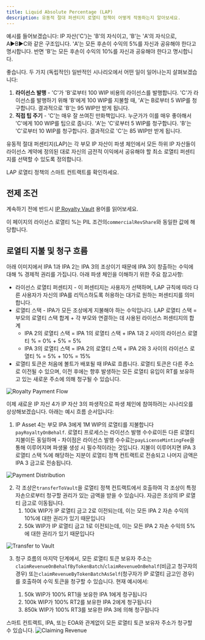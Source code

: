 ```yaml
---
title: Liquid Absolute Percentage (LAP)
description: 유동적 절대 퍼센티지 로열티 정책이 어떻게 작동하는지 알아보세요.
---
```


<Accordion title="Skip the Read - 1 Minute Summary" icon="circle-info">
  예시를 들어보겠습니다: IP 자산('C')는 'B'의 자식이고, 'B'는 'A'의 자식으로, A▶️B▶️C와 같은 구조입니다. 'A'는 모든 후손이 수익의 5%를 자신과 공유해야 한다고 명시합니다. 반면 'B'는 모든 후손이 수익의 10%를 자신과 공유해야 한다고 명시합니다.

  좋습니다. 두 가지 (독립적인) 일반적인 시나리오에서 어떤 일이 일어나는지 살펴보겠습니다:

  1. **라이선스 발행** - 'C'가 'B'로부터 100 WIP 비용의 라이선스를 발행합니다. 'C'가 라이선스를 발행하기 위해 'B'에게 100 WIP를 지불할 때, 'A'는 B로부터 5 WIP를 청구합니다. 결과적으로 'B'는 95 WIP만 받게 됩니다.
  2. **직접 팁 주기** - 'C'는 매우 잘 쓰여진 만화책입니다. 누군가가 이를 매우 좋아해서 'C'에게 100 WIP를 팁으로 줍니다. 'A'는 'C'로부터 5 WIP를 청구합니다. 'B'는 'C'로부터 10 WIP를 청구합니다. 결과적으로 'C'는 85 WIP만 받게 됩니다.
</Accordion>

유동적 절대 퍼센티지(LAP)는 각 부모 IP 자산이 파생 체인에서 모든 하위 IP 자산들이 라이선스 계약에 정의된 대로 자신의 금전적 이익에서 공유해야 할 최소 로열티 퍼센티지를 선택할 수 있도록 정의합니다.

<CardGroup cols={1}>
  <Card title="RoyaltyPolicyLAP.sol" href="https://github.com/storyprotocol/protocol-core-v1/blob/main/contracts/modules/royalty/policies/LAP/RoyaltyPolicyLAP.sol" icon="scroll" color="#ccb092">
    LAP 로열티 정책의 스마트 컨트랙트를 확인하세요.
  </Card>
</CardGroup>

## 전제 조건

계속하기 전에 반드시 [IP Royalty Vault](/concepts/royalty-module/ip-royalty-vault) 용어를 읽어보세요.

이 페이지의 라이선스 로열티 %는 PIL 조건의`commercialRevShare`와 동일한 값에 해당합니다.

## 로열티 지불 및 청구 흐름

아래 이미지에서 IPA 1과 IPA 2는 IPA 3의 조상이기 때문에 IPA 3이 창출하는 수익에 대해 % 경제적 권리를 가집니다. 아래 파생 체인을 이해하기 위한 주요 참고사항:

* 라이선스 로열티 퍼센티지 - 이 퍼센티지는 사용자가 선택하며, LAP 규칙에 따라 다른 사용자가 자신의 IPA를 리믹스하도록 허용하는 대가로 원하는 퍼센티지를 의미합니다.
* 로열티 스택 - IPA가 모든 조상에게 지불해야 하는 수익입니다. LAP 로열티 스택 = 부모의 로열티 스택 합계 + 각 부모와 연결하는 데 사용된 라이선스 퍼센티지의 합계
  * IPA 2의 로열티 스택 = IPA 1의 로열티 스택 + IPA 1과 2 사이의 라이선스 로열티 % = 0% + 5% = 5%
  * IPA 3의 로열티 스택 = IPA 2의 로열티 스택 + IPA 2와 3 사이의 라이선스 로열티 % = 5% + 10% = 15%
* 로열티 토큰은 처음에 볼트가 배포될 때 IPA로 흐릅니다. 로열티 토큰은 다른 주소로 이전될 수 있으며, 이전 후에는 향후 발생하는 모든 로열티 유입이 RT를 보유하고 있는 새로운 주소에 의해 청구될 수 있습니다.

<Frame>
  <img src="/images/concepts/lap-0.png" alt="Royalty Payment Flow" />
</Frame>

이제 새로운 IP 자산 4가 IP 자산 3의 파생작으로 파생 체인에 참여하려는 시나리오를 상상해보겠습니다. 아래는 예시 흐름 순서입니다:

1. IP Asset 4는 부모 IPA 3에게 1M WIP의 로열티를 지불합니다`payRoyaltyOnBehalf`. 로열티 프로세스는 라이선스 발행 수수료이든 다른 로열티 지불이든 동일하며 - 차이점은 라이선스 발행 수수료는`payLicenseMintingFee`을 통해 이루어지며 파생물 생성 시 필수적이라는 것입니다. 지불이 이루어지면 IPA 3 로열티 스택 %에 해당하는 지분이 로열티 정책 컨트랙트로 전송되고 나머지 금액은 IPA 3 금고로 전송됩니다.

<Frame>
  <img src="/images/concepts/lap-1.png" alt="Payment Distribution" />
</Frame>

2. 각 조상은`transferToVault`을 로열티 정책 컨트랙트에서 호출하여 각 조상이 특정 자손으로부터 청구할 권리가 있는 금액을 받을 수 있습니다. 자금은 조상의 IP 로열티 금고로 이동됩니다.
   1. 100k WIP가 IP 로열티 금고 2로 이전되는데, 이는 모든 IPA 2 자손 수익의 10%에 대한 권리가 있기 때문입니다
   2. 50k WIP가 IP 로열티 금고 1로 이전되는데, 이는 모든 IPA 2 자손 수익의 5%에 대한 권리가 있기 때문입니다

<Frame>
  <img src="/images/concepts/lap-2.png" alt="Transfer to Vault" />
</Frame>

3. 청구 흐름의 마지막 단계에서, 모든 로열티 토큰 보유자 주소는`claimRevenueOnBehalfByTokenBatch`/`claimRevenueOnBehalf`(비금고 청구자의 경우) 또는`claimRevenueByTokenBatchAsSelf`(청구자가 IP 로열티 금고인 경우)를 호출하여 수익 토큰을 청구할 수 있습니다. 현재 예시에서:

   1. 50k WIP가 100% RT1을 보유한 IPA 1에게 청구됩니다
   2. 100k WIP가 100% RT2를 보유한 IPA 2에게 청구됩니다
   3. 850k WIP가 100% RT3를 보유한 IPA 3에 의해 청구됩니다

<Note>
  스마트 컨트랙트, IPA, 또는 EOA와 관계없이 모든 로열티 토큰 보유자 주소가 청구할 수 있습니다.
</Note>

<Frame>
  <img src="/images/concepts/lap-3.png" alt="Claiming Revenue" />
</Frame>
